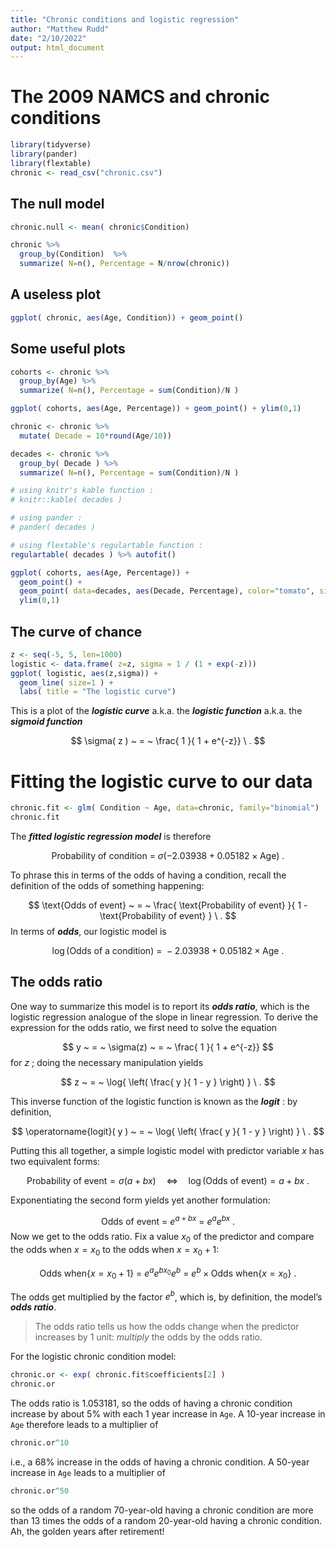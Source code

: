 ```yaml
---
title: "Chronic conditions and logistic regression"
author: "Matthew Rudd"
date: "2/10/2022"
output: html_document
---
```


# The 2009 NAMCS and chronic conditions

```r
library(tidyverse)
library(pander)
library(flextable)
chronic <- read_csv("chronic.csv")
```

## The null model

```r
chronic.null <- mean( chronic$Condition) 

chronic %>% 
  group_by(Condition)  %>% 
  summarize( N=n(), Percentage = N/nrow(chronic))
```

## A useless plot 

```r
ggplot( chronic, aes(Age, Condition)) + geom_point()
```

## Some useful plots

```r
cohorts <- chronic %>% 
  group_by(Age) %>% 
  summarize( N=n(), Percentage = sum(Condition)/N )

ggplot( cohorts, aes(Age, Percentage)) + geom_point() + ylim(0,1)

chronic <- chronic %>%
  mutate( Decade = 10*round(Age/10))

decades <- chronic %>%
  group_by( Decade ) %>%
  summarize( N=n(), Percentage = sum(Condition)/N )

# using knitr's kable function :
# knitr::kable( decades )

# using pander :
# pander( decades )

# using flextable's regulartable function :
regulartable( decades ) %>% autofit()

ggplot( cohorts, aes(Age, Percentage)) + 
  geom_point() + 
  geom_point( data=decades, aes(Decade, Percentage), color="tomato", size=3) + 
  ylim(0,1)

```

## The curve of chance

```r
z <- seq(-5, 5, len=1000)
logistic <- data.frame( z=z, sigma = 1 / (1 + exp(-z)))
ggplot( logistic, aes(z,sigma)) + 
  geom_line( size=1 ) +
  labs( title = "The logistic curve")
```

This is a plot of the ***logistic curve*** a.k.a. the ***logistic function*** a.k.a. the 
***sigmoid function*** 

$$
\sigma( z ) ~ = ~ \frac{ 1 }{ 1 + e^{-z}} \ .
$$ 

# Fitting the logistic curve to our data

```r
chronic.fit <- glm( Condition ~ Age, data=chronic, family="binomial")
chronic.fit 
```

The ***fitted logistic regression model*** is therefore 

$$ 
\text{Probability of condition} ~ = ~ \sigma( -2.03938 + 0.05182 \times \text{Age}) \ .
$$ 

To phrase this in terms of the odds of having a condition, recall the definition
of the odds of something happening:

$$
\text{Odds of event} ~ = ~ \frac{ \text{Probability of event} }{  1 - \text{Probability of event} } \ .
$$
In terms of ***odds***, our logistic model is 

$$
\log{ ( \text{Odds of a condition} ) } ~ = ~ -2.03938 + 0.05182 \times \text{Age} \ .
$$

## The odds ratio

One way to summarize this model is to report its ***odds ratio***, which is the logistic
regression analogue of the slope in linear regression. To derive the expression for the 
odds ratio, we first need to solve the equation

$$
y ~ = ~ \sigma(z) ~ = ~ \frac{ 1 }{ 1 + e^{-z}} 
$$
for $z$ ; doing the necessary manipulation yields

$$
z ~ = ~ \log{ \left( \frac{ y }{ 1 - y } \right) } \ .
$$

This inverse function of the logistic function is known as the ***logit*** : by definition, 

$$
\operatorname{logit}( y ) ~ = ~ \log{ \left( \frac{ y }{ 1 - y } \right) } \ .
$$

Putting this all together, a simple logistic model with predictor variable $x$ has two equivalent forms:

$$ 
\text{Probability of event} = \sigma( a + bx ) \quad \iff \quad \log{(\text{Odds of event})} = a + bx \ .
$$

Exponentiating the second form yields yet another formulation:

$$
\text{Odds of event} ~ = ~ e^{a+bx} ~ = ~ e^{a} e^{bx} \ .
$$
Now we get to the odds ratio. Fix a value $x_{0}$ of the predictor and compare the odds when $x=x_{0}$
to the odds when $x=x_{0}+1$:

$$
\text{Odds when} \left\{ x=x_{0}+1 \right\} ~ = ~ e^{a} e^{bx_{0}} e^{b} ~ = ~ e^{b} \times \text{Odds when} \left\{ x=x_{0} \right\} \ .
$$

The odds get multiplied by the factor $e^{b}$, which is, by definition, the model's ***odds ratio***.

> The odds ratio tells us how the odds change when the predictor increases by 1 unit: *multiply* the odds by the odds ratio.

For the logistic chronic condition model:

```r
chronic.or <- exp( chronic.fit$coefficients[2] )
chronic.or
```

The odds ratio is 1.053181, so the odds of having a chronic condition increase by about 5% 
with each 1 year increase in `Age`. A 10-year increase in `Age` therefore leads to 
a multiplier of 

```r
chronic.or^10
```

i.e., a 68% increase in the odds of having a chronic condition. 
A 50-year increase in `Age`  leads to a multiplier of 

```r
chronic.or^50
```

so the odds of a random 70-year-old having a chronic condition are more than 13 times the odds 
of a random 20-year-old having a chronic condition.  Ah, the golden years after retirement!
